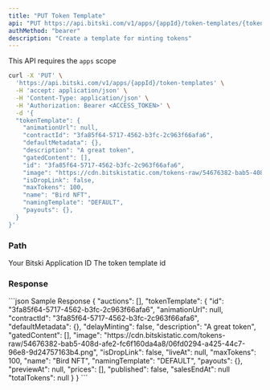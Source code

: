 ```yaml
---
title: "PUT Token Template"
api: "PUT https://api.bitski.com/v1/apps/{appId}/token-templates/{tokenTemplateId}"
authMethod: "bearer"
description: "Create a template for minting tokens"
---
```


<Note>This API requires the `apps` scope</Note>

<RequestExample>

```bash cURL
curl -X 'PUT' \
  'https://api.bitski.com/v1/apps/{appId}/token-templates' \
  -H 'accept: application/json' \
  -H 'Content-Type: application/json' \
  -H 'Authorization: Bearer <ACCESS_TOKEN>' \
  -d '{
  "tokenTemplate": {
    "animationUrl": null,
    "contractId": "3fa85f64-5717-4562-b3fc-2c963f66afa6",
    "defaultMetadata": {},
    "description": "A great token",
    "gatedContent": [],
    "id": "3fa85f64-5717-4562-b3fc-2c963f66afa6",
    "image": "https://cdn.bitskistatic.com/tokens-raw/54676382-bab5-408d-afe2-fc6f160da4a8/06fd0294-a425-44c7-96e8-9d24757163b4.png",
    "isDropLink": false,
    "maxTokens": 100,
    "name": "Bird NFT",
    "namingTemplate": "DEFAULT",
    "payouts": {},
  }
}'
```

</RequestExample>

### Path

<ParamField path="appId" type="string" required>
  Your Bitski Application ID
</ParamField>

<ParamField path="tokenTemplateId" type="string" required>
  The token template id
</ParamField>

### Response

<ResponseField name="tokenTemplate" type="Token Template object" required>
  <Expandable title="properties">
    <ResponseField name="id" type="string" required/>
    <ResponseField name="name" type="string"/>
    <ResponseField name="animationUrl" type="string"/>
    <ResponseField name="contractId" type="string" required/>
    <ResponseField name="defaultMetadata" type="object" required/>
    <ResponseField name="delayMinting" type="boolean" required/>
    <ResponseField name="description" type="string" required/>
    <ResponseField name="gatedContent" type="array of objects" required/>
    <ResponseField name="image" type="string"/>
    <ResponseField name="isDroplink" type="boolean" required/>
    <ResponseField name="liveAt" type="date"/>
    <ResponseField name="maxTokens" type="number" required/>
    <ResponseField name="namingTemplate" type="string" required/>
    <ResponseField name="payouts" type="object" required/>
    <ResponseField name="previewAt" type="date" />
    <ResponseField name="prices" type="array of object" required/>
    <ResponseField name="published" type="boolean" required/>
    <ResponseField name="salesEndAt" type="date" />
    <ResponseField name="totalTokens" type="number" />
  </Expandable>
</ResponseField>

<ResponseExample>
```json Sample Response
{
  "auctions": [],
  "tokenTemplate": {
    "id": "3fa85f64-5717-4562-b3fc-2c963f66afa6",
    "animationUrl": null,
    "contractId": "3fa85f64-5717-4562-b3fc-2c963f66afa6",
    "defaultMetadata": {},
    "delayMinting": false,
    "description": "A great token",
    "gatedContent": [],
    "image": "https://cdn.bitskistatic.com/tokens-raw/54676382-bab5-408d-afe2-fc6f160da4a8/06fd0294-a425-44c7-96e8-9d24757163b4.png",
    "isDropLink": false,
    "liveAt": null,
    "maxTokens": 100,
    "name": "Bird NFT",
    "namingTemplate": "DEFAULT",
    "payouts": {},
    "previewAt": null,
    "prices": [],
    "published": false,
    "salesEndAt": null
    "totalTokens": null
  }
}
```
</ResponseExample>
